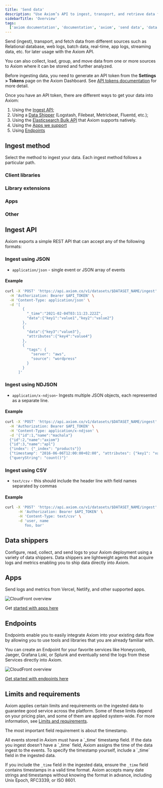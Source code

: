 ```yaml
---
title: 'Send data'
description: "Use Axiom’s API to ingest, transport, and retrieve data from different sources such as relational databases, web logs, app logs, and kubernetes."
sidebarTitle: 'Overview'
tags:
  ['axiom documentation', 'documentation', 'axiom', 'send data', 'data shippers', 'apps', 'elasticsearch', 'endpoints', 'json', 'ndjson', 'csv']
---
```



Send (ingest), transport, and fetch data from different sources such as Relational database, web logs, batch data, real-time, app logs, streaming data, etc. for later usage with the Axiom API.

You can also collect, load, group, and move data from one or more sources to Axiom where it can be stored and further analyzed.

Before ingesting data, you need to generate an API token from the **Settings > Tokens** page on the Axiom Dashboard. See [API tokens documentation](/docs/reference/tokens) for more detail.

Once you have an API token, there are different ways to get your data into Axiom:

1. Using the [Ingest API](#ingest-api);
2. Using a [Data Shipper](#data-shippers) (Logstash, Filebeat, Metricbeat, Fluentd, etc.);
3. Using the [Elasticsearch Bulk API](/docs/send-data/elasticsearch-bulk-api) that Axiom supports natively.
4. Using the [Apps we support](#apps)
5. Using [Endpoints](#endpoints)

## Ingest method

Select the method to ingest your data. Each ingest method follows a particular path.

### Client libraries

<CardGroup cols={2}>
  <Card
    title="JavaScript"
    icon="js"
    href="https://github.com/axiomhq/axiom-js"
  >
  </Card>
  <Card
    title="Go"
    icon="golang"
    href="https://github.com/axiomhq/axiom-go"
  >
  </Card>
  <Card
    title="Rust"
    icon="rust"
    href="https://github.com/axiomhq/axiom-rs"
  >
  </Card>
  <Card
    title="Python"
    icon="python"
    href="https://github.com/axiomhq/axiom-py"
  >
  </Card>
</CardGroup>

### Library extensions

<CardGroup>
  <Card
    title="Next.js"
    href="https://github.com/axiomhq/next-axiom"
  >
  </Card>
  <Card
    title="Rust Tracing"
    href="https://github.com/axiomhq/tracing-axiom"
  >
  </Card>
  <Card
    title="Winston"
    href="https://github.com/axiomhq/axiom-js/tree/main/packages/winston"
  >
  </Card>
  <Card
    title="Pino"
    href="https://github.com/axiomhq/axiom-js/tree/main/packages/pino"
  >
  </Card>
    <Card
    title="Logrus"
    href="https://pkg.go.dev/github.com/axiomhq/axiom-go/adapters/logrus"
  >
  </Card>
    <Card
    title="Apex"
    href="https://pkg.go.dev/github.com/axiomhq/axiom-go/adapters/apex"
  >
  </Card>
    <Card
    title="Zap"
    href="https://pkg.go.dev/github.com/axiomhq/axiom-go/adapters/zap"
  >
  </Card>
    <Card
    title="Python logging"
    href="https://github.com/axiomhq/axiom-py/blob/main/axiom/logging.py"
  >
  </Card>
    <Card
    title="Go OTel"
    href="https://github.com/axiomhq/axiom-go/blob/main/axiom/otel/doc.go"
  >
  </Card>
</CardGroup>

### Apps

<CardGroup>
  <Card
    title="Vercel"
    href="https://vercel.com/integrations/axiom"
  >
  </Card>
  <Card
    title="Netlify"
    href="https://docs.netlify.com/monitor-sites/log-drains/#axiom"
  >
  </Card>
  <Card
    title="Vector"
    href="https://vector.dev/docs/reference/configuration/sinks/axiom/"
  >
  </Card>
  <Card
    title="AWS Lambda"
    href="https://github.com/axiomhq/axiom-lambda-extension"
  >
  </Card>
    <Card
    title="Cloudflare Workers"
    href="https://github.com/axiomhq/axiom-cloudflare-workers"
  >
  </Card>
</CardGroup>

### Other

<CardGroup>
  <Card
    title="API"
    href="/docs/send-data/ingest#ingest-api"
  >
  </Card>
  <Card
    title="Elastic Bulk Endpoint"
    href="https://www.elastic.co/guide/en/elasticsearch/reference/current/docs-bulk.html"
  >
  </Card>
  <Card
    title="CLI"
    href="https://github.com/axiomhq/cli"
  >
  </Card>
</CardGroup>

## Ingest API

Axiom exports a simple REST API that can accept any of the following formats:

### Ingest using JSON

- `application/json` - single event or JSON array of events

#### Example

```bash
curl -X 'POST' 'https://api.axiom.co/v1/datasets/$DATASET_NAME/ingest' \
  -H 'Authorization: Bearer $API_TOKEN' \
  -H 'Content-Type: application/json' \
  -d '[
        {
          "_time":"2021-02-04T03:11:23.222Z",
          "data":{"key1":"value1","key2":"value2"}
        },
        {
          "data":{"key3":"value3"},
          "attributes":{"key4":"value4"}
        },
        {
          "tags": {
            "server": "aws",
            "source": "wordpress"
          }
        }
      ]'
```

### Ingest using NDJSON

- `application/x-ndjson`- Ingests multiple JSON objects, each represented as a separate line.

#### Example

```bash
curl -X 'POST' 'https://api.axiom.co/v1/datasets/$DATASET_NAME/ingest' \
  -H 'Authorization: Bearer $API_TOKEN' \
  -H 'Content-Type: application/x-ndjson' \
  -d '{"id":1,"name":"machala"}
  {"id":2,"name":"axiom"}
  {"id":3,"name":"apl"}
  {"index": {"_index": "products"}}
  {"timestamp": "2016-06-06T12:00:00+02:00", "attributes": {"key1": "value1","key2": "value2"}}
  {"queryString": "count()"}'
```

### Ingest using CSV

- `text/csv` - this should include the header line with field names separated by commas

#### Example

```bash
curl -X 'POST' 'https://api.axiom.co/v1/datasets/$DATASET_NAME/ingest' \
      -H 'Authorization: Bearer $API_TOKEN' \
      -H 'Content-Type: text/csv' \
      -d 'user, name
         foo, bar'
```

## Data shippers

Configure, read, collect, and send logs to your Axiom deployment using a variety of data shippers. Data shippers are lightweight agents that acquire logs and metrics enabling you to ship data directly into Axiom.

<CardGroup cols={2}>
  <Card
    title="AWS CloudFront"
    href="/docs/send-data/cloudfront"
  >
  </Card>
  <Card
    title="AWS CloudWatch"
    href="/docs/send-data/cloudwatch"
  >
  </Card>
  <Card
    title="Elastic Beats"
    href="/docs/send-data/elastic-beats"
  >
  </Card>
  <Card
    title="Fluent Bit"
    href="/docs/send-data/fluent-bit"
  >
  </Card>
    <Card
    title="Fluentd"
    href="/docs/send-data/fluentd"
  >
  </Card>
  <Card
    title="Heroku Log Drains"
    href="/docs/send-data/heroku-log-drains"
  >
  </Card>
  <Card
    title="Kubernetes"
    href="/docs/send-data/kubernetes"
  >
  </Card>
  <Card
    title="Logstash"
    href="/docs/send-data/logstash"
  >
  </Card>
    <Card
    title="Loki Multiplexer"
    href="/docs/send-data/loki-multiplexer"
  >
  </Card>
  <Card
    title="Syslog Proxy"
    href="/docs/send-data/syslog-proxy"
  >
  </Card>
  <Card
    title="Vector"
    href="/docs/send-data/vector"
  >
  </Card>
</CardGroup>

## Apps

Send logs and metrics from Vercel, Netlify, and other supported apps.

![CloudFront overview](/doc-assets/shots/integrations-2.png)

Get [started with apps here](/docs/apps/introduction)

## Endpoints

Endpoints enable you to easily integrate Axiom into your existing data flow by allowing you to use tools and libraries that you are already familiar with.

You can create an Endpoint for your favorite services like Honeycomb, Jaeger, Grafana Loki, or Splunk and eventually send the logs from these Services directly into Axiom.

![CloudFront overview](/doc-assets/shots/endpoints-356.png)

[Get started with endpoints here](/docs/endpoints/introduction)

## Limits and requirements

Axiom applies certain limits and requirements on the ingested data to guarantee good service across the platform. Some of these limits depend on your pricing plan, and some of them are applied system-wide. For more information, see [Limits and requirements](/docs/reference/field-restrictions).

The most important field requirement is about the timestamp.

<Note>
All events stored in Axiom must have a `_time` timestamp field. If the data you ingest doesn't have a `_time` field, Axiom assigns the time of the data ingest to the events. To specify the timestamp yourself, include a `_time` field in the ingested data.
</Note>

If you include the `_time` field in the ingested data, ensure the `_time` field contains timestamps in a valid time format. Axiom accepts many date strings and timestamps without knowing the format in advance, including Unix Epoch, RFC3339, or ISO 8601.
